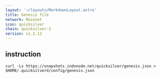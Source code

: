 ```yaml
---
layout: '~/layouts/MarkdownLayout.astro'
title: Genesis file
network: Mainnet
icon: quicksilver
chain: quicksilver-2
version: v1.2.12
---
```

## instruction

```
curl -Ls https://snapshots.indonode.net/quicksilver/genesis.json > $HOME/.quicksilverd/config/genesis.json
```